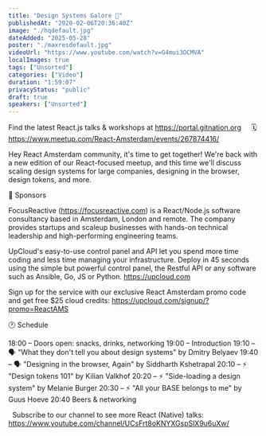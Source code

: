 ```yaml
---
title: "Design Systems Galore 🎨"
publishedAt: "2020-02-06T20:36:40Z"
image: "./hqdefault.jpg"
dateAdded: "2025-05-28"
poster: "./maxresdefault.jpg"
videoUrl: "https://www.youtube.com/watch?v=G4mui3OCMVA"
localImages: true
tags: ["Unsorted"]
categories: ["Video"]
duration: "1:59:07"
privacyStatus: "public"
draft: true
speakers: ["Unsorted"]
---
```

Find the latest React.js talks & workshops at https://portal.gitnation.org
 
  🗓 https://www.meetup.com/React-Amsterdam/events/267874416/

Hey React Amsterdam community, it's time to get together! We're back with a new edition of our React-focused meetup, and this time we'll discuss scaling design systems for large companies, designing in the browser, design tokens, and more.

🤝 Sponsors

FocusReactive (https://focusreactive.com) is a React/Node.js software consultancy based in Amsterdam, London and remote. The company provides startups and scaleup businesses with hands-on technical leadership and high-performing engineering teams.

UpCloud's easy-to-use control panel and API let you spend more time coding and less time managing your infrastructure. Deploy in 45 seconds using the simple but powerful control panel, the Restful API or any software such as Ansible, Go, JS or Python. https://upcloud.com

Sign up for the service with our exclusive React Amsterdam promo code and get free $25 cloud credits: https://upcloud.com/signup/?promo=ReactAMS

🕐 Schedule

18:00 – Doors open: snacks, drinks, networking
19:00 – Introduction
19:10 – 🗣 "What they don't tell you about design systems" by Dmitry Belyaev
19:40 – 🗣 "Designing in the browser, Again" by Siddharth Kshetrapal
20:10 – ⚡️ "Design tokens 101" by Kilian Valkhof
20:20 – ⚡️ "Side-loading a design system" by Melanie Burger
20:30 – ⚡️ "All your BASE belongs to me" by Guus Hoeve
20:40 Beers & networking

 
Subscribe to our channel to see more React (Native) talks: https://www.youtube.com/channel/UCsFrt8oKNYXGspSlX9u6uXw/
